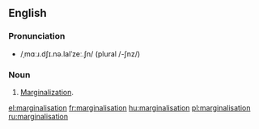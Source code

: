 ==English==
===Pronunciation===
* /ˌmɑːɹ.dʃɪ.nə.laIˈzeː.ʃn/ (plural /-ʃnz/)
===Noun===
{{en-noun|pl=marginalizations}}

# {{British}} [[marginalization|Marginalization]].

[[el:marginalisation]]
[[fr:marginalisation]]
[[hu:marginalisation]]
[[pl:marginalisation]]
[[ru:marginalisation]]